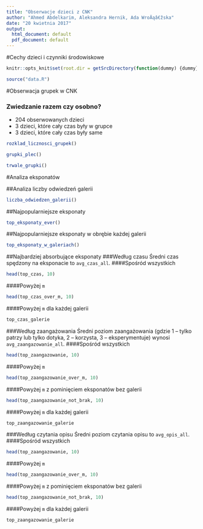 ```yaml
---
title: "Obserwacje dzieci z CNK"
author: "Ahmed Abdelkarim, Aleksandra Hernik, Ada WroÄąâ€žska"
date: "20 kwietnia 2017"
output:
  html_document: default
  pdf_document: default
---
```


#Cechy dzieci i czynniki środowiskowe

```r
knitr::opts_knit$set(root.dir = getSrcDirectory(function(dummy) {dummy}))

source("data.R")
```

#Obserwacja grupek w CNK

### Zwiedzanie razem czy osobno?
* 204 obserwowanych dzieci
* 3 dzieci, które cały czas były w grupce
* 3 dzieci, które cały czas były same


```r
rozklad_licznosci_grupek()

grupki_plec()

trwale_grupki()
```

#Analiza eksponatów

##Analiza liczby odwiedzeń galerii
```r
liczba_odwiedzen_galerii()
```

##Najpopularniejsze eksponaty
```r
top_eksponaty_ever()
```

##Najpopularniejsze eksponaty w obrębie każdej galerii
```r
top_eksponaty_w_galeriach()
```

##Najbardziej absorbujące eksponaty
###Według czasu
Średni czas spędzony na eksponacie to `avg_czas_all`.
####Spośród wszystkich
```r
head(top_czas, 10)
```
####Powyżej `m`
```r
head(top_czas_over_m, 10)
```
####Powyżej `m` dla każdej galerii
```r
top_czas_galerie
```

###Według zaangażowania
Średni poziom zaangażowania (gdzie 1 -- tylko patrzy lub tylko dotyka, 2 -- korzysta, 3 -- eksperymentuje) wynosi `avg_zaangazowanie_all`.
####Spośród wszystkich
```r
head(top_zaangazowanie, 10)
```
####Powyżej `m`
```r
head(top_zaangazowanie_over_m, 10)
```
####Powyżej `m` z pominięciem eksponatów bez galerii
```r
head(top_zaangazowanie_not_brak, 10)
```
####Powyżej `m` dla każdej galerii
```r
top_zaangazowanie_galerie
```

###Według czytania opisu
Średni poziom czytania opisu to `avg_opis_all`.
####Spośród wszystkich
```r
head(top_zaangazowanie, 10)
```
####Powyżej `m`
```r
head(top_zaangazowanie_over_m, 10)
```
####Powyżej `m` z pominięciem eksponatów bez galerii
```r
head(top_zaangazowanie_not_brak, 10)
```
####Powyżej `m` dla każdej galerii
```r
top_zaangazowanie_galerie
```



